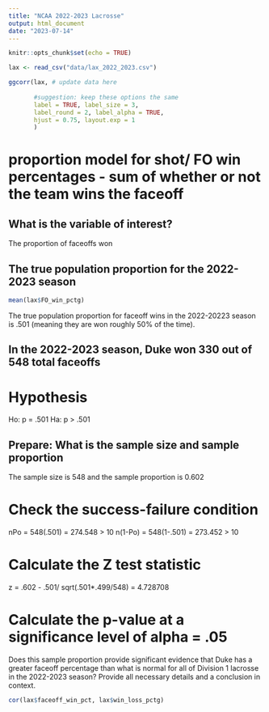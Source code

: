 ```yaml
---
title: "NCAA 2022-2023 Lacrosse"
output: html_document
date: "2023-07-14"
---
```


```r
knitr::opts_chunk$set(echo = TRUE)
```

```r
lax <- read_csv("data/lax_2022_2023.csv")

ggcorr(lax, # update data here
       
       #suggestion: keep these options the same
       label = TRUE, label_size = 3, 
       label_round = 2, label_alpha = TRUE,
       hjust = 0.75, layout.exp = 1
       )
```



# proportion model for shot/ FO win percentages - sum of whether or not the team wins the faceoff

## What is the variable of interest? 
The proportion of faceoffs won

## The true population proportion for the 2022-2023 season
```r
mean(lax$FO_win_pctg)
```
The true population proportion for faceoff wins in the 2022-20223 season is .501 (meaning they are won roughly 50% of the time).

## In the 2022-2023 season, Duke won 330 out of 548 total faceoffs
# Hypothesis 

Ho: p = .501
Ha: p > .501 

## Prepare: What is the sample size and sample proportion 
The sample size is 548 and the sample proportion is 0.602

# Check the success-failure condition 
nPo = 548(.501) = 274.548 > 10
n(1-Po) = 548(1-.501) = 273.452 > 10 




# Calculate the Z test statistic  
z = .602 - .501/ sqrt(.501*.499/548) = 4.728708


# Calculate the p-value at a significance level of alpha = .05 

Does this sample proportion provide significant evidence that Duke has a greater faceoff 
percentage than what is normal for all of Division 1 lacrosse in the 2022-2023 season?
Provide all necessary details and a conclusion in context.


```r
cor(lax$faceoff_win_pct, lax$win_loss_pctg)
```

